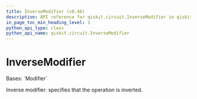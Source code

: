 ```yaml
---
title: InverseModifier (v0.46)
description: API reference for qiskit.circuit.InverseModifier in qiskit v0.46
in_page_toc_min_heading_level: 1
python_api_type: class
python_api_name: qiskit.circuit.InverseModifier
---
```


# InverseModifier

<Class id="qiskit.circuit.InverseModifier" isDedicatedPage={true} github="https://github.com/qiskit/qiskit/tree/stable/0.46/qiskit/circuit/annotated_operation.py" signature="qiskit.circuit.InverseModifier" modifiers="class">
  Bases: `Modifier`

  Inverse modifier: specifies that the operation is inverted.
</Class>

